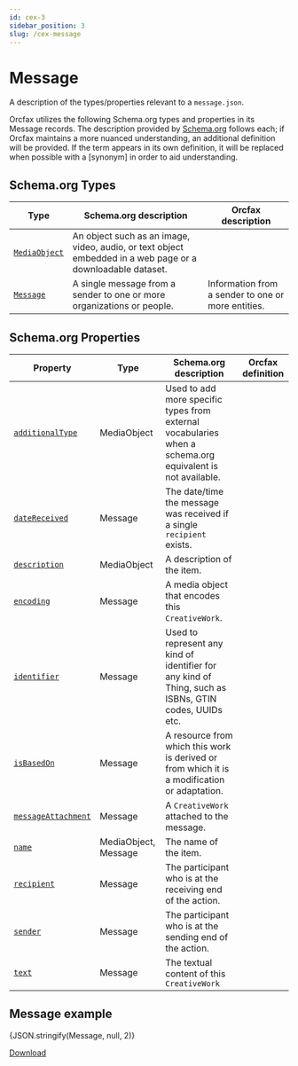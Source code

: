 ```yaml
---
id: cex-3
sidebar_position: 3
slug: /cex-message
---
```



# Message

A description of the types/properties relevant to a `message.json`.

Orcfax utilizes the following Schema.org types and properties in its Message
records. The description provided by [Schema.org][schema-1] follows each; if
Orcfax maintains a more nuanced understanding, an additional definition will be
provided. If the term appears in its own definition, it will be replaced when
possible with a \[synonym\] in order to aid understanding.

[schema-1]: https://schema.org/

## Schema.org Types

| Type                    | Schema.org description                                                                                     | Orcfax description                                 |
| ----------------------- | ---------------------------------------------------------------------------------------------------------- | -------------------------------------------------- |
| [`MediaObject`][type-1] | An object such as an image, video, audio, or text object embedded in a web page or a downloadable dataset. |                                                    |
| [`Message`][type-2]     | A single message from a sender to one or more organizations or people.                                     | Information from a sender to one or more entities. |

[type-1]: https://schema.org/MediaObject
[type-2]: https://schema.org/Message

## Schema.org Properties

| Property                      | Type                 | Schema.org description                                                                                    | Orcfax definition |
| ----------------------------- | -------------------- | --------------------------------------------------------------------------------------------------------- | ----------------- |
| [`additionalType`][prop-1]    | MediaObject          | Used to add more specific types from external vocabularies when a schema.org equivalent is not available. |                   |
| [`dateReceived`][prop-2]      | Message              | The date/time the message was received if a single `recipient` exists.                                    |                   |
| [`description`][prop-3]       | MediaObject          | A description of the item.                                                                                |                   |
| [`encoding`][prop-4]          | Message              | A media object that encodes this `CreativeWork`.                                                          |                   |
| [`identifier`][prop-5]        | Message              | Used to represent any kind of identifier for any kind of Thing, such as ISBNs, GTIN codes, UUIDs etc.     |                   |
| [`isBasedOn`][prop-6]         | Message              | A resource from which this work is derived or from which it is a modification or adaptation.              |                   |
| [`messageAttachment`][prop-7] | Message              | A `CreativeWork` attached to the message.                                                                 |                   |
| [`name`][prop-8]              | MediaObject, Message | The name of the item.                                                                                     |                   |
| [`recipient`][prop-9]         | Message              | The participant who is at the receiving end of the action.                                                |                   |
| [`sender`][prop-10]           | Message              | The participant who is at the sending end of the action.                                                  |                   |
| [`text`][prop-11]             | Message              | The textual content of this `CreativeWork`                                                                |                   |

[prop-1]: https://schema.org/additionalType
[prop-2]: https://schema.org/dateReceived
[prop-3]: https://schema.org/description
[prop-4]: https://schema.org/encoding
[prop-5]: https://schema.org/identifier
[prop-6]: https://schema.org/isBasedOn
[prop-7]: https://schema.org/messageAttachment
[prop-8]: https://schema.org/name
[prop-9]: https://schema.org/recipient
[prop-10]: https://schema.org/sender
[prop-11]: https://schema.org/text

## Message example

<CodeBlock language="json">{JSON.stringify(Message, null, 2)}</CodeBlock>

<a target="_blank" href="/schema/cer/cex/Message.json" download="Message.json">
    Download
</a>
